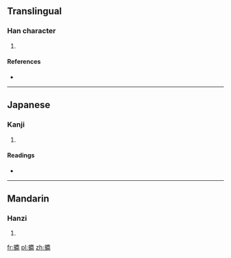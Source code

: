 ==Translingual==

===Han character===
{{Han char|rn=64|rad=手|as=19|sn=22|four=|canj=手戈心田 (QIPW)}}

# {{defn|Han|sort=手19}}

====References====
* {{Han ref|kx=0464.100|dkj=13023|dj=0813.080|hdz=31991.040|uh=651F|ud=25887}}

----

==Japanese==

===Kanji===
{{ja-kanji|grade=|rs=手19}}

# {{defn|lang=ja|sort=手19}}

====Readings====
* {{ja-readings|on=[[くん]] (kun)|kun=[[ひろう]] (hirou), [[とる]] (toru)}}

----

==Mandarin==

===Hanzi===
{{cmn-hanzi|pin=[[jùn]] ([[jun4]]), [[mā]] ([[ma1]]), [[mó]] ([[mo2]])|wg=chün<sup>4</sup>, ma<sup>1</sup>, mo<sup>2</sup>}}

# {{defn|lang=cmn|sort=手19}}

[[fr:攟]]
[[pl:攟]]
[[zh:攟]]